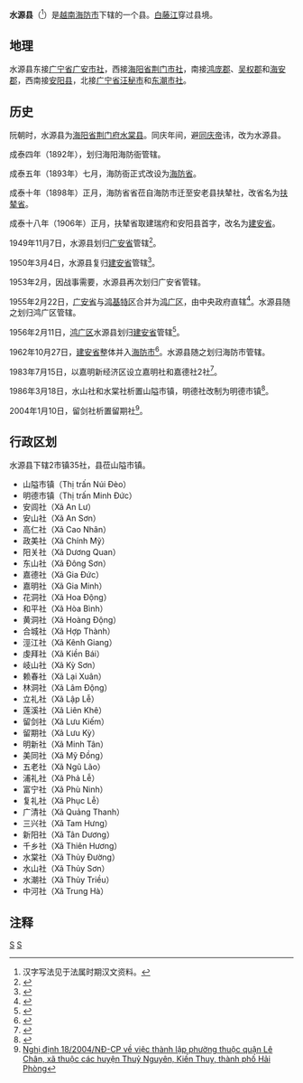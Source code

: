 {{Infobox Settlement
|name                   = 水源县
|settlement_type        = 县
|official_name          = 
|other_name             = 
|native_name            = {{lang|vi|Huyện Thủy Nguyên}}
|nickname               = 
|motto                  = 
|image_skyline          = Khu cầu Đá Bạc Thủy Nguyên.jpg
|imagesize              = 
|image_caption          = 
|image_flag             = 
|flag_size              = 
|image_seal             = 
|seal_size              = 
|image_shield           = 
|shield_size            = 
|image_blank_emblem     = 
|blank_emblem_size      = 
|image_map              = {{Infobox mapframe|frame-width=250|zoom=10}}
|mapsize                = 
|map_caption            = 
|image_map1             = 
|mapsize1               = 
|map_caption1           = 
|pushpin_map            = Vietnam
|pushpin_label_position = bottom
|pushpin_map_caption    = 
|pushpin_map1           = 
|pushpin_label_position1= 
|pushpin_map_caption1   = 
|subdivision_type       = 国家
|subdivision_name       = {{flag|Vietnam}}
|subdivision_type1      = [[越南行政区划|直辖市]]
|subdivision_name1      = [[海防市|海防市]]
|subdivision_type2      = 行政区划
|subdivision_name2      = 2市镇35社
|subdivision_type3      = 
|subdivision_name3      = 
|seat_type              = 县莅
|seat                   = {{link-vi|山隘市镇|Núi Đèo}}
|government_type        = 
|leader_title           = 
|leader_name            = 
|leader_title1          = 
|leader_name1           = 
|established_title      = 
|established_date       = 
|area_magnitude         = 
|unit_pref              = 
|area_footnotes         = 
|area_total_km2         = 242.7
|area_land_km2          = 
|area_water_km2         = 
|area_water_percent     = 
|area_urban_km2         = 
|area_metro_km2         = 
|population_as_of       = 2018年
|population_footnotes   = 
|population_note        = 
|population_total       = 323205
|population_density_km2 = auto
|population_metro             = 
|population_density_metro_km2 = 
|population_urban             = 
|population_density_urban_km2 = 
|timezone               = [[越南标准时间|越南标准时间]]
|utc_offset             = +7
|elevation_footnotes    = 
|elevation_m            = 
|coor_type              = 
|coordinates            = 
|postal_code_type       = 
|postal_code            = 
|area_code              = 
|website                = [http://thuynguyen.haiphong.gov.vn 水源县电子信息门户网站]
|footnotes              = 
}}
'''水源县'''（{{vie|v='''Huyện Thủy Nguyên'''|hn=縣水源}}<ref>汉字写法见于法属时期汉文资料。</ref>）是[[越南|越南]][[海防市|海防市]]下辖的一个县。[[白藤江|白藤江]]穿过县境。

==地理==
水源县东接[[广宁省|广宁省]][[广安市社|广安市社]]，西接[[海阳省|海阳省]][[荆门市社|荆门市社]]，南接[[鸿庞郡|鸿庞郡]]、[[吴权郡|吴权郡]]和[[海安郡_(越南)|海安郡]]，西南接[[安阳县_(越南)|安阳县]]，北接[[广宁省|广宁省]][[汪秘市|汪秘市]]和[[东潮市社|东潮市社]]。

==历史==
阮朝时，水源县为[[海阳省|海阳省]][[荆门府_(越南)|荆门府]][[水棠县|水棠县]]。同庆年间，避[[同庆帝|同庆帝]]讳，改为水源县。

成泰四年（1892年），划归海阳海防衙管辖。

成泰五年（1893年）七月，海防衙正式改设为[[海防省|海防省]]。

成泰十年（1898年）正月，海防省省莅自海防市迁至安老县扶辇社，改省名为[[扶辇省|扶辇省]]。

成泰十八年（1906年）正月，扶辇省取建瑞府和安阳县首字，改名为[[建安省|建安省]]。

1949年11月7日，水源县划归[[广安省|广安省]]管辖<ref>{{Cite web |url=https://thuvienphapluat.vn/van-ban/Bo-may-hanh-chinh/Sac-lenh-130-SL-nhap-Thuy-Nguyen-Kien-an-Nam-sach-Kim-mon-Hai-duong-Quang-yen/36489/noi-dung.aspx |title=Sắc lệnh số 130/SL về việc nhập huyện Thuỷ Nguyên thuộc tỉnh Kiến an, huyện Nam sách và huyện Kim môn thuộc Hải dương vào tỉnh Quảng yên do Chủ tịch Chính phủ ban hành |accessdate=2020-04-11 |archive-date=2020-04-12 |archive-url=https://web.archive.org/web/20200412121228/https://thuvienphapluat.vn/van-ban/Bo-may-hanh-chinh/Sac-lenh-130-SL-nhap-Thuy-Nguyen-Kien-an-Nam-sach-Kim-mon-Hai-duong-Quang-yen/36489/noi-dung.aspx |dead-url=no }}</ref>。

1950年3月4日，水源县复归[[建安省|建安省]]管辖<ref>{{Cite web |url=https://thuvienphapluat.vn/van-ban/Bo-may-hanh-chinh/Sac-lenh-31-SL-tra-Kien-an-Lien-khu-3-Thuy-nguyen-hien-Quang-yen-Lien-khu-Viet-bac/36534/noi-dung.aspx |title=Sắc lệnh số 31/SL về việc trả lại tỉnh Kiến an (Liên khu 3) huyện Thuỷ nguyên hiện thuộc tỉnh Quảng yên (Liên khu Việt bắc) do Chủ tịch nước ban hành |accessdate=2020-04-11 |archive-date=2020-04-11 |archive-url=https://web.archive.org/web/20200411205143/https://thuvienphapluat.vn/van-ban/Bo-may-hanh-chinh/Sac-lenh-31-SL-tra-Kien-an-Lien-khu-3-Thuy-nguyen-hien-Quang-yen-Lien-khu-Viet-bac/36534/noi-dung.aspx |dead-url=no }}</ref>。

1953年2月，因战事需要，水源县再次划归广安省管辖。

1955年2月22日，[[广安省|广安省]]与[[鸿基特区|鸿基特区]]合并为[[鸿广区|鸿广区]]，由中央政府直辖<ref>{{Cite web |url=https://thuvienphapluat.vn/van-ban/Bo-may-hanh-chinh/Sac-lenh-221-SL-sat-nhap-Ta-ngan-Lien-khu-3-thanh-lap-Hong-quang-sua-doi-dia-gioi-Lien-khu-Viet-bac-Lien-khu-3-dat-Hai-phong-duoi-quyen-Chinh-phu/36750/noi-dung.aspx |title=Sắc lệnh số 221/SL về việc sát nhập khu Tả ngạn vào Liên khu 3, thành lập khu Hồng quảng, sửa đổi địa giới Liên khu Việt bắc và Liên khu 3, và đặt thành phố Hải phòng dưới quyền lãnh đạo trực tiếp của Chính phủ Trung ương do Chủ tịch nước ban hành |accessdate=2020-04-11 |archive-date=2020-04-12 |archive-url=https://web.archive.org/web/20200412121236/https://thuvienphapluat.vn/van-ban/Bo-may-hanh-chinh/Sac-lenh-221-SL-sat-nhap-Ta-ngan-Lien-khu-3-thanh-lap-Hong-quang-sua-doi-dia-gioi-Lien-khu-Viet-bac-Lien-khu-3-dat-Hai-phong-duoi-quyen-Chinh-phu/36750/noi-dung.aspx |dead-url=no }}</ref>。水源县随之划归鸿广区管辖。

1956年2月11日，[[鸿广区|鸿广区]]水源县划归[[建安省|建安省]]管辖<ref>{{Cite web |url=https://thuvienphapluat.vn/van-ban/Bo-may-hanh-chinh/Sac-lenh-257-SL-tra-Thuy-nguyen-Kien-an/36769/noi-dung.aspx |title=Sắc lệnh số 257/SL về việc trả huyện Thuỷ nguyên về tỉnh Kiến an do Chủ tịch phủ ban hành |accessdate=2020-04-11 |archive-date=2020-04-11 |archive-url=https://web.archive.org/web/20200411205151/https://thuvienphapluat.vn/van-ban/Bo-may-hanh-chinh/Sac-lenh-257-SL-tra-Thuy-nguyen-Kien-an/36769/noi-dung.aspx |dead-url=no }}</ref>。

1962年10月27日，[[建安省|建安省]]整体并入[[海防市|海防市]]<ref>{{Cite web |url=https://thuvienphapluat.vn/van-ban/Bo-may-hanh-chinh/Nghi-Quyet-hop-nhat-thanh-pho-Hai-Phong-va-tinh-Kien-An-hop-nhat-tinh-Bac-Ninh-va-tinh-Bac-Giang/42695/noi-dung.aspx |title=Nghị Quyết về việc hợp nhất thành phố Hải Phòng và tỉnh Kiến An, hợp nhất tỉnh Bắc Ninh và tỉnh Bắc Giang do Quốc hội ban hành |accessdate=2020-04-11 |archive-date=2020-04-12 |archive-url=https://web.archive.org/web/20200412121248/https://thuvienphapluat.vn/van-ban/Bo-may-hanh-chinh/Nghi-Quyet-hop-nhat-thanh-pho-Hai-Phong-va-tinh-Kien-An-hop-nhat-tinh-Bac-Ninh-va-tinh-Bac-Giang/42695/noi-dung.aspx |dead-url=no }}</ref>。水源县随之划归海防市管辖。

1983年7月15日，以嘉明新经济区设立嘉明社和嘉德社2社<ref>{{Cite web |url=https://thuvienphapluat.vn/van-ban/Bo-may-hanh-chinh/Quyet-dinh-78-HDBT-thanh-lap-2-xa-moi-huyen-Thuy-Nguyen-thanh-pho-Hai-Phong-44438.aspx |title=Quyết định 78-HĐBT năm 1983 về việc thành lập hai xã mới của huyện Thuỷ Nguyên thuộc thành phố Hải Phòng do Hội đồng Bộ trưởng ban hành |accessdate=2020-04-11 |archive-date=2020-04-11 |archive-url=https://web.archive.org/web/20200411205148/https://thuvienphapluat.vn/van-ban/Bo-may-hanh-chinh/Quyet-dinh-78-HDBT-thanh-lap-2-xa-moi-huyen-Thuy-Nguyen-thanh-pho-Hai-Phong-44438.aspx |dead-url=no }}</ref>。

1986年3月18日，水山社和水棠社析置山隘市镇，明德社改制为明德市镇<ref>{{Cite web |url=https://thuvienphapluat.vn/van-ban/Bo-may-hanh-chinh/Quyet-dinh-23-HDBT-dieu-chinh-dia-gioi-hanh-chinh-xa-thi-tran-huyen-Thuy-Nguyen-Vinh-Bao-va-Tien-Lang-thanh-pho-Hai-Phong-37051.aspx |title=Quyết định 23-HĐBT năm 1986 về việc điều chỉnh địa giới hành chính một số xã, thị trấn của các huyện Thủy Nguyên, Vĩnh Bảo và Tiên Lãng thuộc thành phố Hải Phòng do Hội đồng bộ trưởng ban hành |access-date=2020-02-10 |archive-date=2021-05-13 |archive-url=https://web.archive.org/web/20210513121653/https://thuvienphapluat.vn/van-ban/Bo-may-hanh-chinh/Quyet-dinh-23-HDBT-dieu-chinh-dia-gioi-hanh-chinh-xa-thi-tran-huyen-Thuy-Nguyen-Vinh-Bao-va-Tien-Lang-thanh-pho-Hai-Phong-37051.aspx |dead-url=no }}</ref>。

2004年1月10日，留剑社析置留期社<ref>[https://thuvienphapluat.vn/van-ban/Bo-may-hanh-chinh/Nghi-dinh-18-2004-ND-CP-thanh-lap-phuong-thuoc-quan-Le-Chan-xa-thuoc-huyen-Thuy-Nguyen-Kien-Thuy-Thanh-pho-Hai-Phong-52431.aspx Nghị định 18/2004/NĐ-CP về việc thành lập phường thuộc quận Lê Chân, xã thuộc các huyện Thuỷ Nguyên, Kiến Thuỵ, thành phố Hải Phòng]</ref>。

==行政区划==
水源县下辖2市镇35社，县莅山隘市镇。
*山隘市镇（Thị trấn Núi Đèo）
*明德市镇（Thị trấn Minh Đức）
*安闾社（Xã An Lư）
*安山社（Xã An Sơn）
*高仁社（Xã Cao Nhân）
*政美社（Xã Chính Mỹ）
*阳关社（Xã Dương Quan）
*东山社（Xã Đông Sơn）
*嘉德社（Xã Gia Đức）
*嘉明社（Xã Gia Minh）
*花洞社（Xã Hoa Động）
*和平社（Xã Hòa Bình）
*黄洞社（Xã Hoàng Động）
*合城社（Xã Hợp Thành）
*涇江社（Xã Kênh Giang）
*虔拜社（Xã Kiền Bái）
*岐山社（Xã Kỳ Sơn）
*赖春社（Xã Lại Xuân）
*林洞社（Xã Lâm Động）
*立礼社（Xã Lập Lễ）
*莲溪社（Xã Liên Khê）
*留剑社（Xã Lưu Kiếm）
*留期社（Xã Lưu Kỳ）
*明新社（Xã Minh Tân）
*美同社（Xã Mỹ Đồng）
*五老社（Xã Ngũ Lão）
*浦礼社（Xã Phả Lễ）
*富宁社（Xã Phù Ninh）
*复礼社（Xã Phục Lễ）
*广清社（Xã Quảng Thanh）
*三兴社（Xã Tam Hưng）
*新阳社（Xã Tân Dương）
*千乡社（Xã Thiên Hương）
*水棠社（Xã Thủy Đường）
*水山社（Xã Thủy Sơn）
*水潮社（Xã Thủy Triều）
*中河社（Xã Trung Hà）

==注释==
{{reflist|2}}
{{海防市行政区划}}
{{越南红河三角洲之县市镇区域划分}}

[[Category:海防市|S]]
[[Category:越南县份|S]]